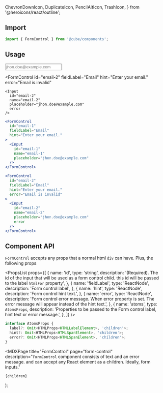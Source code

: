   ChevronDownIcon,
  DuplicateIcon,
  PencilAltIcon,
  TrashIcon,
} from '@heroicons/react/outline';



<Head>
  <title>FormControl - Cube</title>
  <meta
    name="description"
    content="`FormControl` component consists of label, hint and can accept any React element as a children. Ideally, form inputs."
  />
</Head>

## Import

```jsx
import { FormControl } from '@cube/components';
```

## Usage

<Example>
  <FormControl
    id="email-1"
    fieldLabel="Email"
    hint="Enter your email."
  >
    <Input
      id="email-1"
      name="email-1"
      placeholder="jhon.doe@example.com"
    />
  </FormControl>

  <FormControl
    id="email-2"
    fieldLabel="Email"
    hint="Enter your email."
    error="Email is invalid"
  >
    <Input
      id="email-2"
      name="email-2"
      placeholder="jhon.doe@example.com"
      error
    />
  </FormControl>
</Example>

```jsx
<FormControl
  id="email-1"
  fieldLabel="Email"
  hint="Enter your email."
>
  <Input
    id="email-1"
    name="email-1"
    placeholder="jhon.doe@example.com"
  />
</FormControl>

<FormControl
  id="email-2"
  fieldLabel="Email"
  hint="Enter your email."
  error="Email is invalid"
>
  <Input
    id="email-2"
    name="email-2"
    placeholder="jhon.doe@example.com"
    error
  />
</FormControl>
```

## Component API

`FormControl` accepts any props that a normal html `div` can have. Plus, the following props

<PropsList
  props={[
    {
      name: 'id',
      type: 'string',
      description:
        '(Required). The id of the input that will be used as a form control child. this id will be passed to the label `htmlFor` property',
    },
    {
      name: 'fieldLabel',
      type: 'ReactNode',
      description: 'Form control label',
    },
    {
      name: 'hint',
      type: 'ReactNode',
      description: 'Form control hint text.',
    },
    {
      name: 'error',
      type: 'ReactNode',
      description:
        'Form control error message. When error property is set. The error message will appear instead of the hint text.',
    },
    {
      name: 'atoms',
      type: `AtomsProps`,
      description:
        'Properties to be passed to the Form control label, hint text or error message.',
    },
  ]}
/>

```ts
interface AtomsProps {
  label?: Omit<HTMLProps<HTMLLabelElement>, 'children'>;
  hint?: Omit<HTMLProps<HTMLSpanElement>, 'children'>;
  error?: Omit<HTMLProps<HTMLSpanElement>, 'children'>;
}
```

  <MDXPage
    title="FormControl"
    page="form-control"
    description="`FormControl` component consists of text and an error message. and can accept any React element as a children. Ideally, form inputs."
  >
    {children}
  </MDXPage>
);
